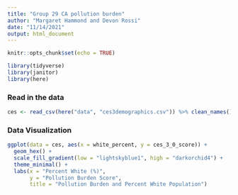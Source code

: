 ```yaml
---
title: "Group 29 CA pollution burden"
author: "Margaret Hammond and Devon Rossi"
date: "11/14/2021"
output: html_document
---
```


```r
knitr::opts_chunk$set(echo = TRUE)

library(tidyverse)
library(janitor)
library(here)
```

### Read in the data

```r
ces <- read_csv(here("data", "ces3demographics.csv")) %>% clean_names()


```

### Data Visualization

```r
ggplot(data = ces, aes(x = white_percent, y = ces_3_0_score)) +
  geom_hex() +
  scale_fill_gradient(low = "lightskyblue1", high = "darkorchid4") +
  theme_minimal() +
  labs(x = "Percent White (%)",
       y = "Pollution Burden Score",
       title = "Pollution Burden and Percent White Population")
  
```

